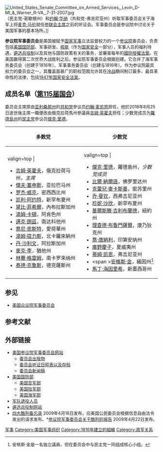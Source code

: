 {{Infobox legislature
|name              = 美国参议院军事委员会
|native_name       = {{small|US Senate Armed Services Committee}}
|coa_pic           = Seal of the United States Senate.svg
|coa_caption       = 参议院院徽
|background_color  = #0052A4
|text_color        = #FFFFFF
|established='''設立'''：1947年
|leader1_type      = 主席
|leader1           = [[傑克·里德|傑克·里德]]（{{DP}}）
|election1         = 2021年2月3日
|leader2_type      = 副主席
|leader2           = 
|election2         = 
|leader3_type      = 反對黨領袖
|leader3           = [[吉姆·英霍夫|吉姆·英霍夫]]（{{GOP}}）
|election3         = 2021年2月3日
|members           = 26席
|political_groups1 =
'''多數黨''' (13)<br />
* {{colorbox|#000095}} [[美國民主黨|民主黨]] (12)
* {{colorbox|#9999ff}} 无党籍 (1)
'''少數黨''' (13)<br />
* {{color box|red}} [[美國共和黨|共和黨]] (13)
|website           = {{url|www.armed-services.senate.gov}}
}}
[[File:United_States_Senate_Committee_on_Armed_Services,_Levin_D-MI_&_Warner_R-VA,_7-31-2007.jpg|thumb]]（民主党-密歇根州）和[[约翰·华纳|约翰·华纳]]（共和党-弗吉尼亚州）听取军事委员会关于海军上将[[麦克·马伦|麦克·马伦]]就任[[参谋长联席会议主席|参联会主席]]之前的听证会。军事委员会是参议院中讨论关于美国军事的基本场所。]]

'''参议院军事委员会'''是美国被赋予[[美国军事|国家军事]]立法监督权力的一个[[美国参议院|参议院]]委员会，负责包括[[美国国防部|美国国防部]]、军事研发、[[核能|核能]]（作为[[国家安全|国家安全]]一部分），军事人员的福利待遇，[[美國兵役登記|遴选兵役制]]以及其他与国防政策有关的事务，並審查每年的[[國防授權法案|國防授權法案]]。在美国赢得第二次世界大战胜利之后，参议院军事委员会根据{{tsl|en|Legislative Reorganization Act of 1946|1946年立法重组法案}}创建。它合并了海军事务委员会（创建于1816年）、军事事务委员会（创建与1816年）。作为参议院最具权力的委员会之一，其覆盖面甚广的职权范围允许其在[[冷战|冷战]]期间制订最多、最具革命性的法律，包括[[1947年国家安全法案|1947年国家安全法案]]。

== 成员名单（[[第115届美国国会|第115届国会]]）==
委员会主席原由[[亚利桑那州|亚利桑那州]]的[[共和党_(美国)|共和党]]參议员[[约翰·麦凯恩|约翰·麦凯恩]]担任，他於2018年8月25日逝世後主席一職便改由俄克拉荷馬州參議員[[吉姆·英霍夫|吉姆·英霍夫]]担任；少数党成员为[[羅德島州|羅德島州]]的[[民主党_(美国)|民主党]]參议员[[傑克·里德|傑克·里德]]。

{| class=wikitable
! 多数党
! 少数党
|-
| {{party shading/Republican}} valign=top |
* [[吉姆·英霍夫|吉姆·英霍夫]]，俄克拉荷马州，''主席''
* [[傑夫·塞申斯|傑夫·塞申斯]]，亚拉巴马州
* [[罗杰·威克|罗杰·威克]]，密西西比州
* [[凯利·阿约特|凯利·阿约特]]，新罕布夏州
* [[黛比·菲希爾|黛比·菲希爾]]，內布拉斯加州
* [[湯姆·卡頓|湯姆·卡頓]]，阿肯色州
* [[邁克·朗茲|邁克·朗茲]]，南达科他州
* [[喬尼·恩斯特|喬尼·恩斯特]]，愛荷華州
* [[湯姆·提力斯|湯姆·提力斯]]，北卡羅來納州
* [[丹·沙利文_(美國政治人物)|丹·沙利文]]，阿拉斯加州
* [[麥克·李_(美國政治家)|麥克·李]]，猶他州
* [[林賽·格雷姆|林賽·格雷姆]]，南卡罗来纳州
* [[泰德·克鲁斯|泰德·克鲁斯]]，德克薩斯州
| {{party shading/Democratic}} valign=top |
* [[傑克·里德|傑克·里德]]，羅德島州，''少数党成员''
* [[比爾·納爾遜|比爾·納爾遜]]，佛罗里达州
* [[克蕾兒·麥卡斯基|克蕾兒·麥卡斯基]]，密苏里州
* [[乔·曼钦|乔·曼钦]]，西弗吉尼亚州
* [[珍妮·沙欣|珍妮·沙欣]]，新罕布夏州
* [[陆天娜|基爾斯滕·吉利布蘭德]]，紐約州
* [[理查德·布魯門薩爾|理查德·布魯門薩爾]]，康乃狄克州
* [[喬·唐納利|喬·唐納利]]，印第安纳州
* [[廣野慶子|廣野慶子]]，夏威夷州
* [[蒂姆·凯恩|蒂姆·凯恩]]，弗吉尼亚州
* <span {{party shading/Independent}}>[[安格斯·金|安格斯·金]]，緬因州<ref>安格斯·金是一名独立議員，但在委员会中与民主党一同组成核心小组。</ref></span>
* [[馬丁·海因里希|馬丁·海因里希]]，新墨西哥州
|}

== 参见 ==
* [[美国众议院军事委员会|美国众议院军事委员会]]

== 参考文献 ==
{{reflist}}

== 外部链接 ==
* [http://armed-services.senate.gov/ 美国参议院军事委员会网站]
** [https://web.archive.org/web/20090426053437/http://armed-services.senate.gov/pubs.htm 委员会出版物]
** [https://web.archive.org/web/20090416140251/http://armed-services.senate.gov/hearings.cfm 委员会听证日程表以及存档]
** [https://web.archive.org/web/20090417231547/http://armed-services.senate.gov/press.htm 委员会新闻稿]
* [http://www.defenselink.mil/ 美国国防部]
** [http://www.af.mil/ 美国空军部]
** [http://www.army.mil/ 美国陆军部]
** [http://www.navy.mil/ 美国海军部]
* [http://www.afrh.gov/ 军队退役人员]
* [https://web.archive.org/web/20150713031436/https://www.sss.gov/ 遴选兵役制网站]
* [http://publicservice.evendon.com/DOJMemosM.htm 四大酷刑备忘录] 2009年4月16日发布，应美国公民委员会根据信息自由法令发出的请求发布。*[http://publicservice.evendon.com/SenateTortureReport1M.htm 参议院军事委员会关于酷刑的报告] 2009年4月22日发布。
{{US military navbox}}
{{美国陆军}}
{{美国空军}}

[[Category:美国参议院委员会|军事]]
[[Category:美国军事组织|Category:美国军事组织]]
[[Category:1816年建立的組織|Category:1816年建立的組織]]
[[Category:政军关系|Category:政军关系]]